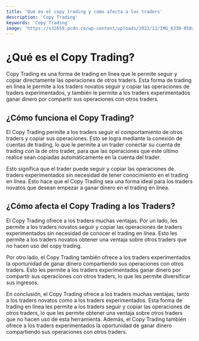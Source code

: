 ```yaml
---
title: 'Qué es el copy trading y cómo afecta a los traders'
description: 'Copy Trading'
keywords: 'Copy Trading'
image: 'https://s32659.pcdn.co/wp-content/uploads/2022/11/IMG_8338-850x510.png'
---
```




# ¿Qué es el Copy Trading? 

Copy Trading es una forma de trading en línea que le permite seguir y copiar directamente las operaciones de otros traders. Esta forma de trading en línea le permite a los traders novatos seguir y copiar las operaciones de traders experimentados, y también le permite a los traders experimentados ganar dinero por compartir sus operaciones con otros traders.

<ImageAdd source="https://s32659.pcdn.co/wp-content/uploads/2022/11/IMG_8338-850x510.png"/>

## ¿Cómo funciona el Copy Trading? 

El Copy Trading permite a los traders seguir el comportamiento de otros traders y copiar sus operaciones. Esto se logra mediante la conexión de cuentas de trading, lo que le permite a un trader conectar su cuenta de trading con la de otro trader, para que las operaciones que este último realice sean copiadas automáticamente en la cuenta del trader. 

<ImageAdd source="https://www.etoro.com/wp-content/uploads/2019/10/4480-eToro-CopyTrader-explained-inner-page-US2-1.png"/>

Esto significa que el trader puede seguir y copiar las operaciones de traders experimentados sin necesidad de tener conocimiento en el trading en línea. Esto hace que el Copy Trading sea una forma ideal para los traders novatos que desean empezar a ganar dinero en el trading en línea. 

## ¿Cómo afecta el Copy Trading a los Traders? 

El Copy Trading ofrece a los traders muchas ventajas. Por un lado, les permite a los traders novatos seguir y copiar las operaciones de traders experimentados sin necesidad de conocer el trading en línea. Esto les permite a los traders novatos obtener una ventaja sobre otros traders que no hacen uso del copy trading.

<ImageAdd source="https://investingoal.com/app/uploads/2020/04/copy-trading-benefits.jpg"/>

Por otro lado, el Copy Trading también ofrece a los traders experimentados la oportunidad de ganar dinero compartiendo sus operaciones con otros traders. Esto les permite a los traders experimentados ganar dinero por compartir sus operaciones con otros traders, lo que les permite diversificar sus ingresos.

En conclusión, el Copy Trading ofrece a los traders muchas ventajas, tanto a los traders novatos como a los traders experimentados. Esta forma de trading en línea les permite a los traders seguir y copiar las operaciones de otros traders, lo que les permite obtener una ventaja sobre otros traders que no hacen uso de esta herramienta. Además, el Copy Trading también ofrece a los traders experimentados la oportunidad de ganar dinero compartiendo sus operaciones con otros traders.